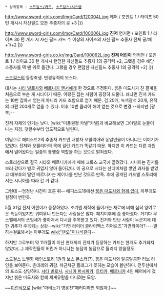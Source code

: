  * 상위항목 : [[소드걸스/카드]], [[소드걸스/시스템]]

http://www.sword-girls.com/Img/Card/120004L.jpg
레어 / 포인트 1 / 라이프 50
턴 개시시 자신필드 모든 추종자의 공 +3 
{{{#0000ff 그정도 실력으로 운명의 무대에 서려 했단 말인가? 클라이막스는 아직이냐!!}}}|}}

http://www.sword-girls.com/Img/Card/100006L.jpg
'''진저'''
언커먼 / 포인트 1 / 라이프 30
턴 개시 시 자신 필드 카드 수 이상의 사이즈의 자신 필드 추종자 전체 공/체 +1/+2
{{{#0000ff 왜? 불만이냐? 그 성격, 만드는데 꽤나 고생했단 말야. 어차피 진거니깐 맘대로 하게 해줘.}}}|}}

http://www.sword-girls.co.kr/Img/Card/100062L.jpg
'''진저 어린이'''
언커먼 / 포인트 1 / 라이프 30
턴 개시시 랜덤한 자신필드 추종자 1의 공격력 +2, 그랬을 경우 해당 추종자를 덱 맨 위로 옮긴다. 그랬을 경우 랜덤한 자신필드 추종자 1의 공격력 +2[
{{{#0000ff "언제까지나 클라이맥스한 인생을 살거라.." "클라이..맥스?".}}}|}}

[[소드걸스]]의 등장축생. 변경유적의 보스다.

대사는 [[시타 빌로사]]와 [[베르니카 앤서]]에게 한 것으로 추정된다. 붉은 마도사가 친 결계을 처음으로 부순 게 시타이기 때문. 어쨌든 잡는 사람이 굉장히 드물다. 왜냐면 진저 카드는 10번 잡아서 얻는게 아니라 카드 조합으로 얻기 때문. 검 20개, 녹색광석 20개, 유적의 파편 200개로 얻을 수 있다. 이후 10번 클리어 해야 얻는 것으로 변경.--하지만 [광부]--

진저 자체의 인기는 낮다. [wiki:"미풍권정 카넬"카넬]과 비교해보면 그야말로 눈물이 나는 지경. 댓글수부터 압도적으로 발린다. 

여담으로 에피소드2의 추종자 카드인 내방자 오필리아와 동일인물이 아니냐는 이야기가 있었다. 진저와 오필리아의 목에 걸린 카드가 똑같기 때문. 하지만 이 카드는 다른 차원에서 넘어왔다는 일종의 통행증 역할을 하는 것으로 밝혀졌다.

스토리상으로 결국 시타와 베르니카에게 패해 크룩스 교국에 끌려갔다. 시니아는 진저를 보러 갔다가 별로 귀엽지 않아 돌아갔다. 이 공으로 시타는 산더미처럼 쌓인 과자를 받았고 대부호의 딸인 베르니카는 제이나를 만난 것으로 만족. 후에 공개된 카드별 스토리에서는 시니아를 따라 간 거 같다.

그런데 --엄청난 시간이 흐른 뒤-- 에피소드16에선 [http://www.sword-girls.co.kr/World/Card/View.aspx?CardNo=200607&NowPage=1&cardEpisode=-1&cardSide=-1&cardKind=-1&cardRarity=-1&cardLevel=-1&cardSize=-1&cardArtist=&cardName= 붉은 마도사와 함께 있다.] 아무래도 설정이 변한듯.

5월 31일 진저 어린이가 등장하였다. 초기엔 제작에 들어가는 재료에 비해 심히 잉여로운 특능이었지만 귀여우니 만든다는 사람들은 많다. 패치이후에 좀 좋아졌다. 거기다 무스펠에서의 쓰임세가 좋아져서 다시금 주목받고 있다. 진저와 만난 사람이 누군지에 대한 귀추가 주목되는 상황--wiki:"가면 라이더 클라이맥스 히어로즈"가면라이더?----말하는걸로봐서는 아무래도 [[wiki:"덴오"이녀석]]같다--

하지만 그로부터 약 11개월이 지난 현재까지 진저가 등장하는 카드는 한개도 추가되지 않았다(...) 제작진들이 버린거 아니냐는 농담이 농담으로 들리지 않을정도.

소드걸스 노벨화 메인스토리 1권의 보스 몬스터(?). 붉은 마도사와 알콩달콩한 러브 라인을 보여준다. 츤데레의 귀감. 차근차근 플래그가 꽂히는 모습이 볼만하다. 전투신에서의 포스도 상당하다. [[시타 빌로사]], [[시니아 퍼시피카]], [[루티카]], [[베르니카]] 4인 페어에게 졌지만 붉은 마도사와 함께 세계유람을 다니려는 모양.

~~[http://www.sword-girls.com/Upload/ScreenShot/b201204271807070502500.jpg 이런식으로] [wiki:"마비노기 영웅전"패러디하면 되잖아.]~~
